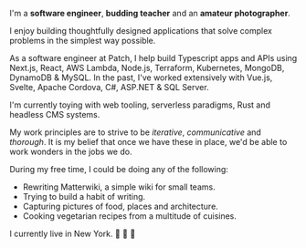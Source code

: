 
I'm a **software engineer**, **budding teacher** and an **amateur photographer**.

I enjoy building thoughtfully designed applications that solve complex problems in the simplest way possible. 

As a software engineer at  <ExternalLink href="https://patch.com">Patch</ExternalLink>, I help build Typescript apps and APIs using Next.js, React, AWS Lambda, Node.js, Terraform, Kubernetes, MongoDB, DynamoDB & MySQL. 
In the past, I've worked extensively with Vue.js, Svelte, Apache Cordova, C#, ASP.NET & SQL Server. 

I'm currently toying with web tooling, serverless paradigms, Rust and headless CMS systems.

My work principles are to strive to be _iterative_, _communicative_ and _thorough_. It is my belief that once we have these in place, we'd be able to work wonders in the jobs we do.

During my free time, I could be doing any of the following:

- Rewriting <ExternalLink href="https://github.com/Matterwiki/Matterwiki/tree/refactor">Matterwiki</ExternalLink>, a simple wiki for small teams.
- Trying to build a habit of <InternalLink to="/posts">writing</InternalLink>.
- Capturing <ExternalLink href="https://www.instagram.com/krishwader">pictures of food, places and architecture</ExternalLink>.
- Cooking vegetarian recipes from a multitude of cuisines.

I currently live in New York. 🗽 🍎 📍

<SocialLinks />
